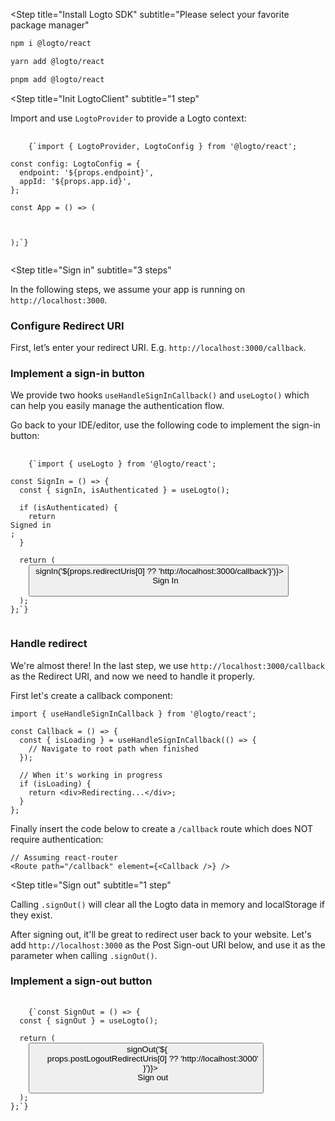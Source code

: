 
<Steps>

<Step
  title="Install Logto SDK"
  subtitle="Please select your favorite package manager"
>
<Tabs>
<TabItem value="npm" label="npm">

```bash
npm i @logto/react
```

</TabItem>
<TabItem value="yarn" label="Yarn">

```bash
yarn add @logto/react
```

</TabItem>
<TabItem value="pnpm" label="pnpm">

```bash
pnpm add @logto/react
```

</TabItem>
</Tabs>
</Step>

<Step
  title="Init LogtoClient"
  subtitle="1 step"
>

Import and use `LogtoProvider` to provide a Logto context:

<pre>
  <code className="language-tsx">
    {`import { LogtoProvider, LogtoConfig } from '@logto/react';

const config: LogtoConfig = {
  endpoint: '${props.endpoint}',
  appId: '${props.app.id}',
};

const App = () => (
  <LogtoProvider config={config}>
    <YourAppContent />
  </LogtoProvider>
);`}
  </code>
</pre>

</Step>

<Step
  title="Sign in"
  subtitle="3 steps"
>

<InlineNotification>
  In the following steps, we assume your app is running on <code>http://localhost:3000</code>.
</InlineNotification>

### Configure Redirect URI

First, let’s enter your redirect URI. E.g. `http://localhost:3000/callback`.

<UriInputField name="redirectUris" />

### Implement a sign-in button

We provide two hooks `useHandleSignInCallback()` and `useLogto()` which can help you easily manage the authentication flow.

Go back to your IDE/editor, use the following code to implement the sign-in button:

<pre>
  <code className="language-tsx">
    {`import { useLogto } from '@logto/react';

const SignIn = () => {
  const { signIn, isAuthenticated } = useLogto();

  if (isAuthenticated) {
    return <div>Signed in</div>;
  }

  return (
    <button onClick={() => signIn('${props.redirectUris[0] ?? 'http://localhost:3000/callback'}')}>
      Sign In
    </button>
  );
};`}
  </code>
</pre>

### Handle redirect

We're almost there! In the last step, we use `http://localhost:3000/callback` as the Redirect URI, and now we need to handle it properly.

First let's create a callback component:

```tsx
import { useHandleSignInCallback } from '@logto/react';

const Callback = () => {
  const { isLoading } = useHandleSignInCallback(() => {
    // Navigate to root path when finished
  });

  // When it's working in progress
  if (isLoading) {
    return <div>Redirecting...</div>;
  }
};
```

Finally insert the code below to create a `/callback` route which does NOT require authentication:

```tsx
// Assuming react-router
<Route path="/callback" element={<Callback />} />
```

</Step>

<Step
  title="Sign out"
  subtitle="1 step"
>

Calling `.signOut()` will clear all the Logto data in memory and localStorage if they exist.

After signing out, it'll be great to redirect user back to your website. Let's add `http://localhost:3000` as the Post Sign-out URI below, and use it as the parameter when calling `.signOut()`.

<UriInputField name="postLogoutRedirectUris" />

### Implement a sign-out button

<pre>
  <code className="language-tsx">
    {`const SignOut = () => {
  const { signOut } = useLogto();

  return (
    <button onClick={() => signOut('${
      props.postLogoutRedirectUris[0] ?? 'http://localhost:3000'
    }')}>
      Sign out
    </button>
  );
};`}
  </code>
</pre>

</Step>

</Steps>
